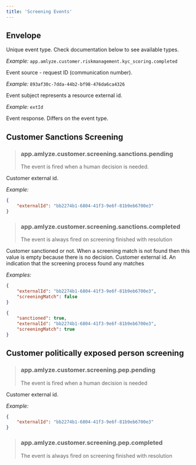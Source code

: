 ```yaml
---
title: 'Screening Events'
---
```


## Envelope

<ResponseField name="type" type="string">
Unique event type. Check documentation below to see available types.

_Example:_ `app.amlyze.customer.riskmanagement.kyc_scoring.completed`
</ResponseField>

<ResponseField name="source" type="string">
Event source - request ID (communication number).

_Example:_ `893af30c-7dda-44b2-bf98-476da6ca4326`
</ResponseField>

<ResponseField name="subject" type="string">
Event subject represents a resource external id.

_Example:_ `extId`
</ResponseField>

<ResponseField name="data" type="object">
Event response. Differs on the event type.
</ResponseField>

## Customer Sanctions Screening
> ### app.amlyze.customer.screening.sanctions.pending
> The event is fired when a human decision is needed.

<ResponseField name="externalId" type="string">
Customer external id.

_Example:_ 
```json
{
    "externalId": "bb2274b1-6804-41f3-9e6f-81b9eb6700e3"
}
```
</ResponseField>

> ### app.amlyze.customer.screening.sanctions.completed
> The event is always fired on screening finished with resolution

<ResponseField name="sanctioned" type="boolean">
Customer sanctioned or not.
When a screening match is not found then this value is empty because there is no decision.
</ResponseField>

<ResponseField name="externalId" type="string">
Customer external id.
</ResponseField>

<ResponseField name="screeningMatch" type="boolean">
An indication that the screening process found any matches
</ResponseField>

_Examples:_ 
```json
{
    "externalId": "bb2274b1-6804-41f3-9e6f-81b9eb6700e3",
    "screeningMatch": false
}
```
```json
{
    "sanctioned": true,
    "externalId": "bb2274b1-6804-41f3-9e6f-81b9eb6700e3",
    "screeningMatch": true
}
```

## Customer politically exposed person screening
> ### app.amlyze.customer.screening.pep.pending
> The event is fired when a human decision is needed

<ResponseField name="externalId" type="string">
Customer external id.

_Example:_ 
```json
{
    "externalId": "bb2274b1-6804-41f3-9e6f-81b9eb6700e3"
}
```
</ResponseField>

> ### app.amlyze.customer.screening.pep.completed
> The event is always fired on screening finished with resolution